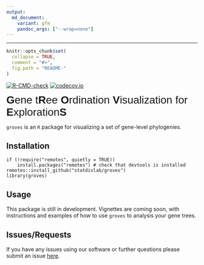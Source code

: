 ```yaml
---
output:
  md_document:
    variant: gfm
    pandoc_args: ["--wrap=none"]
---
```


---
```r
knitr::opts_chunk$set(
  collapse = TRUE,
  comment = "#>",
  fig.path = "README-"
)
```

<!-- badges: start -->
  [![R-CMD-check](https://github.com/statdivlab/groves/workflows/R-CMD-check/badge.svg)](https://github.com/statdivlab/groves/actions)
  [![codecov.io](https://codecov.io/gh/statdivlab/groves/coverage.svg?branch=main)](https://codecov.io/gh/statdivlab/groves?branch=main)
  <!-- badges: end -->

<span style="font-family:Arial; font-size:2em;"> **G**ene t**R**ee **O**rdination **V**isualization for **E**xploration**S**</span>

`groves` is an `R` package for visualizing a set of gene-level phylogenies. 

## Installation

```
if (!require("remotes", quietly = TRUE))
    install.packages("remotes") # check that devtools is installed
remotes::install_github("statdivlab/groves") 
library(groves)
```

## Usage 
This package is still in development. Vignettes are coming soon, with instructions and examples of how to use `groves` to analysis
your gene trees. 

## Issues/Requests 

If you have any issues using our software or further questions please submit an issue [here](https://github.com/statdivlab/groves/issues). 
